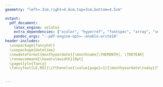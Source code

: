 ```yaml
---
geometry: "left=.3cm,right=4.6cm,top=3cm,bottom=4.5cm"

output:
  pdf_document:
    latex_engine: xelatex
    extra_dependencies: ["xcolor", "hyperref", "fontspec", "array", "setspace", "longtable", "ifthen"]
    pandoc_args: "--pdf-engine-opt=--enable-write18"
header-includes:
  \usepackage{fancyhdr}
  \usepackage{datetime}
  \newdateformat{monthyeardate}{\monthname[\THEMONTH], \THEYEAR}
  \renewcommand{\headrulewidth}{0pt}
  \pagestyle{fancy}
  \fancyfoot[LE,RO]{\ifthenelse{\value{page}=1}{\monthyeardate\today}{\ifthenelse{\value{page}<4}{*Denotes equal contribution}{\pagestyle{empty}}}}
  
  
---
```


\setmainfont[Color={444444}]{Humanist 521 Light BT}
\makeatletter
\def\Hy@href#{\addfontfeatures{Color=047464}\hyper@normalise\href@}

\newfontfamily\MyRed[Color={a41414}]{Gill Sans Nova Cn Bold}
\def\sectitle{\MyRed \fontsize{12}{10} \selectfont}
\newfontfamily\MyName [Color={444444}]{Adobe Garamond Pro Bold}

\def\jmp{[.5cm]}

\def\ind{\hspace{.37cm} \hangindent=.45cm }

\def\HeadSpace{.15\textwidth}

\def\websiteURL{https://jackdolgin.org}
\def\presentationExtension{/presentations/}
\def\publicationExtension{/publications/}



\begin{longtable}
{>{\raggedleft\arraybackslash}p{\HeadSpace} >{\raggedright\arraybackslash}p{0.6\textwidth} >{\raggedleft\arraybackslash}p{.25\textwidth}}
          & \begingroup\MyName \fontsize{20}{10} \selectfont Jack Dolgin \endgroup  &
          \\
          & Somers Family Hall, CB 1125                                             & \href{https://twitter.com/jbdolg}{@jbdolg}
          \\
          & 1 Brookings Drive                                                       & \href{mailto:jdolgin@wustl.edu}{jdolgin@wustl.edu}
          \\
          & St. Louis, MO 63130                                                     & \href{\websiteURL}{jackdolgin.org}
\end{longtable}



\setmainfont[Color={444444}]{Adobe Garamond Pro}



\begin{longtable}
{>{\raggedleft\arraybackslash}p{\HeadSpace} >{\raggedright\arraybackslash}p{0.6\textwidth} >{\raggedleft\arraybackslash}p{.25\textwidth}}
\begingroup\sectitle EDUCATION\endgroup  & Washington University in St. Louis                                                                & St. Louis, MO
                                         \\
                                         & \ind Ph.D., Psychological \& Brain Sciences                                                       & 2020 -
                                         \\
                                         & \ind Advisor: Wouter Kool                                                                         &
                                         \\
                                         \\
                                         & Duke University                                                                                   & Durham, NC
                                         \\
                                         & \ind B.S., Psychology, with Distinction                                                           & 2014 - 2018
                                         \\
                                         & \ind Thesis: \href{https://hdl.handle.net/10161/20686}{Separating the influence of budget and numeric priming on willingness to pay}  &            
\end{longtable}
 \renewcommand{\arraystretch}{1.5}



\begin{longtable}
{>{\raggedleft\arraybackslash}p{\HeadSpace} >{\raggedright\arraybackslash}p{0.6\textwidth} >{\raggedleft\arraybackslash}p{.25\textwidth}}
\begingroup\sectitle EXPERIENCE\endgroup  & Duke University                                                               & Durham, NC
                                          \\
                                          & \ind Lab Manager, Egner Lab                                                   & 2018 - 2020
                                          \\
                                          & \ind Research Assistant, Huettel Lab                                          & 2017 - 2018
                                          \\
                                          & \ind Research Assistant, Cognitive-Behavioral Research and Treatment Program  & 2016
\end{longtable}




\begin{longtable}
{>{\raggedleft\arraybackslash}p{\HeadSpace} >{\raggedright\arraybackslash}p{0.05\textwidth} >{\raggedright\arraybackslash}p{0.6\textwidth} >{\raggedright\arraybackslash}p{0.15\textwidth}}
\begingroup\sectitle GRANTS\endgroup  & 2020  & Graduate Research Fellowship from the National Science Foundation (\$138,000)  &
                                      \\
                                      & 2019  & Interdisciplinary Behavioral Research Center Mini-Grant from Duke University (\$600)  &
                                      \\
                                      & 2018  & Faculty Seed Grant from Duke University, with Peter S. Whitehead and Tobias Egner (\$34,000)  &
\end{longtable}




\begin{longtable}
{>{\raggedleft\arraybackslash}p{\HeadSpace} >{\raggedright\arraybackslash}p{0.05\textwidth} >{\raggedright\arraybackslash}p{0.3\textwidth} >{\raggedright\arraybackslash}p{0.45\textwidth}}
\begingroup\sectitle AWARDS\endgroup  & 2017  & \href{https://psychandneuro.duke.edu/summer-vertical-integration-program-vip}{Vertical Integration Program} \newline Duke University (\$3,500) & Selected for funding for a summer of research at Duke University before my senior year                                                                
                                      \\
                                      & 2016  & \href{https://library.duke.edu/research/awards/aptman}{Lowell Aptman Prize} \newline Duke University (\$1,000)                                & Awarded the best non-senior-thesis research \href{https://hdl.handle.net/10161/16739}{paper} in any subject among all Duke students
                                      \\
                                      & 2015  & \href{https://library.duke.edu/research/awards/holsti}{Ole R. Holsti Prize} \newline Duke University (\$1,000) & Awarded, for a \href{http://hdl.handle.net/10161/10217}{separate paper}, the best research paper in political science using primary sources among all freshmen and sophomores at Duke University
\end{longtable}




\begin{longtable}
{>{\raggedleft\arraybackslash}p{\HeadSpace} >{\raggedright\arraybackslash}p{0.8\textwidth}}
\begingroup\sectitle PUBLICATIONS\endgroup  & 
                                           Bejjani, C., \textbf{Dolgin, J.}, Zhang, Z., and Egner, T. (2020). \href{\websiteURL \publicationExtension 2020pub_BejjaniDolginZhangEgner.pdf}{Disentangling the roles of cue visibility and knowledge in adjusting cognitive control: A preregistered direct replication of the Farooqui and Manly (2015) study}. \emph{Psychological Science}, \emph{31}(4), 468-479.
                                           \\
                                           & \textbf{In Progress}                                                                                             \\
                                           & Amasino, D., \textbf{Dolgin, J.}, and Huettel, S.A. Eyes on the budget size: Attention to variable budgets influences mental accounting in consumer choice. In preparation (draft available upon request).
                                           \\
                                           & \textbf{Dolgin, J.} and Egner, T. In preparation (\href{https://jackdolgin.shinyapps.io/rhythmic_attention/}{data available via interactive Shiny app}). Monitoring multiple external locations may not induce rhythmic attention.
                                           \\
                                           & \textbf{Dolgin, J.} and Henne, P. In preparation. Statistical norms and agent's epistemic state influence causal selection in real-world animation.
\end{longtable}




\begin{longtable}
{>{\raggedleft\arraybackslash}p{\HeadSpace} >{\raggedright\arraybackslash}p{0.8\textwidth}}
{\begingroup\sectitle TALKS, PRESENTATIONS, \& WORKSHOPS\endgroup}  & \textbf{Refereed} \begin{spacing}{1.5} \par \end{spacing} Amasino, D., \textbf{Dolgin, J.}, and Huettel, S.A. (2019, June). Individual differences in the use of variable budget information in consumer choice. Talk delivered by D.A. at the 9th annual Interdisciplinary Symposium on Neuroscience, Durham, NC.
                                                        \\
                                                        & Amasino, D., \textbf{Dolgin, J.}, and Huettel, S.A. (2019, May). \href{\websiteURL \presentationExtension 2019pr_AmasinoDolginHuettel.pdf}{Individual differences in the use of variable budget information in consumer choice}. Poster presented by J.D. at the 31st annual meeting of the Association for Psychological Science, Washington, D.C.
                                                        \\
                                                        & \textbf{Dolgin, J.}, Bejjani, C., Zhang, Z., and Egner, T. (2019, May). \href{\websiteURL \presentationExtension 2019pr_DolginBejjaniZhangEgner.pdf}{Disentangling the roles of cue visibility and knowledge in learning cognitive control}. Poster presented by J.D. at the 31st annual meeting of the Association for Psychological Science, Washington, D.C.
                                                        \\
                                                        & Zhang, Z., Bejjani, C., \textbf{Dolgin, J.}, and Egner, T. (2019, Mar.). \href{\websiteURL \presentationExtension 2019pr_ZhangBejjaniDolginEgner.pdf}{Disentangling the roles of cue visibility and knowledge in learning cognitive control}. Poster presented by Z.Z. and J.D. at the 26th annual meeting of the Cognitive Neuroscience Society, San Francisco, CA.
                                                        \\
                                                        & Amasino, D., \textbf{Dolgin, J.}, and Huettel, S.A. (2018, Oct.). \href{\websiteURL \presentationExtension 2018pr_AmasinoDolginHuettel.pdf}{Individual differences in the use of variable budget information in consumer choice}. Poster presented by D.A. at the 16th annual meeting of the Society for NeuroEconomics, Philadelphia, PA.
                                                        \\
                                                        & \textbf{Non-Refereed}
                                                        \\
                                                        & Motala, A.*, \textbf{Dolgin, J.*}, Yanes, J.A.*, Jiang, L.*, and Koiler, R.* \href{https://docs.google.com/presentation/d/1devhqTA4ozeuGB1CRPooLUnAve3cxeLCzwk3PvFxzL0}{Functional Connectivity Gradient of human fMRI data}. Talk presented by A.M., J.D., J.A.Y., L.J, and R.K. at the 1st annual Neuromatch Academy, virtually.
                                                        \\
                                                        & \textbf{Dolgin, J.} (2020, April). \href{\websiteURL /intro-to-shiny}{An introduction to Shiny apps}. Workshop delivered by J.D. at the Duke Center for Cognitive Neuroscience Journal Club, virtually.
                                                        \\
                                                        & Zhang, Z., Bejjani, C., Chiu, Y.C., \textbf{Dolgin, J.}, and Egner, T. (2019, July). \href{\websiteURL \presentationExtension 2019pr_ZhangBejjaniChiuDolginEgner.pdf}{Neural evidence of control state reinstatement: an fMRI study}. Poster presented by Z.Z. at the Duke Summer Undergraduate Research Showcase, Durham, NC.
                                                        \\
                                                        & \textbf{Dolgin, J.} (2019, May). NCAA women’s basketball as a proxy for gender differences in verbal aggression. Talk delivered by J.D. at the Duke Center for Cognitive Neuroscience Data Blitz, Chapel Hill, NC.
                                                        \\
                                                        & \textbf{Dolgin, J.}, Amasino, D., and Huettel, S.A. (2018, Apr.). \href{\websiteURL \presentationExtension 2018pr_DolginAmasinoHuettel.pdf}{Separating the influence of budget and numeric priming on willingness to pay}. Poster presented by J.D. at the Duke Visible Thinking Poster Fair, Durham, NC.
                                                        \\
                                                        & \textbf{Dolgin, J.}, Amasino, D., and Huettel, S.A. (2017, July). \href{\websiteURL \presentationExtension 2017pr_DolginAmasinoHuettel.pdf}{Budget’s Effect on consumers’ willingness-to-pay}. Poster presented by Dolgin at the Duke Vertical Integration Program Poster Fair, Durham, NC.
\end{longtable}




\begin{longtable}
{>{\raggedleft\arraybackslash}p{\HeadSpace} >{\raggedright\arraybackslash}p{0.35\textwidth} >{\raggedright\arraybackslash}p{0.45\textwidth}}
\begingroup\sectitle SIDE PROJECTS\endgroup  & \href{https://meta-meta-resources.org}{Meta-Meta-Resources.org} & I created an editable collection of free and open source resources for doing cognitive neuroscience research. They include free learning resources, links to research directories, and collections of free study stimuli, to name just a few. It logged more than 2,000 visits in its first week.
                                             \\
                                             & \textbf{Dolgin, J.}, Whitehead, P.S., Vieth, A.Z. (In Preparation). NCAA women’s basketball reveals men as more verbally aggressive. & Foray into 50,000 basketball games with web-scraping—finishing a project idea I had to propose for Dr. Vieth’s class as an undergraduate—to complete the first observational study in adults to date on differences in verbal aggression between genders.
                                             \\
                                             & Butchireddygari, L.*, \textbf{Dolgin, J.*} (2018). \href{https://www.dukechronicle.com/article/2018/01/is-greek-life-at-duke-as-homogenous-as-you-think}{Is Greek life at Duke as homogeneous as you think?} Duke Chronicle.                  & My coauthor and I collected over 30 variables on all 1,700 students in Duke’s class of 2018 to analyze trends in the demographics of members of Greek life, and we posted all our publicly-collected data to a repository and I analyzed it in an interactive \href{https://jackdolgin.shinyapps.io/GreekLifeDemographics/}{Shiny app}.
                                            \\
                                            & \textbf{Dolgin, J.} (2017). \href{http://dewitt.sanford.duke.edu/wp-content/uploads/2017/02/Dolgin-blog-This-week-in-Duke-History.pdf}{This Week in Duke Sports History}. Duke Chronicle.
                                            & My work documenting a zany fact in Duke sports history for an entire year was a finalist in Duke’s annual award for a journalism project or article across all of Duke’s undergraduates, including journalism certificate students and the rest of the school.
\end{longtable}




\begin{longtable}
{>{\raggedleft\arraybackslash}p{\HeadSpace} >{\raggedright\arraybackslash}p{0.11\textwidth} >{\raggedright\arraybackslash}p{0.21\textwidth} >{\raggedright\arraybackslash}p{0.45\textwidth}}
\begingroup\sectitle OTHER EXPERIENCES\endgroup  & 2019 -  & \href{https://www.techgirlz.org/}{TechGirlz} \newline Volunteer & Develop Python and R curricula that I and others in the organization teach to middle school girls.                                                                
                                                  \\
                                                  & 2014 - 2018  & \href{https://www.dukechronicle.com/search?a=1&au=Jack+Dolgin&ty=article}{Duke Chronicle} \newline Associate Editor & Wrote over 200 articles for the Duke student paper. I edited others’ writing, performed \href{https://www.dukechronicle.com/article/2017/04/school-vs-sports-which-really-comes-first-for-duke-athletes}{three} \href{https://www.dukechronicle.com/article/2018/01/is-greek-life-at-duke-as-homogenous-as-you-think}{data-driven} \href{https://www.dukechronicle.com/article/2018/05/are-slgs-as-diverse-as-you-think}{investigations}, covered events in 11 states, \href{https://www.dukechronicle.com/multimedia/314d8ec3-5a4c-4d22-8852-2b1e196a366b}{took} \href{https://www.dukechronicle.com/multimedia/b9c1c8cd-dc3d-4093-bfa2-0935b7d92e8c}{photos} \href{https://www.dukechronicle.com/multimedia/6dbc6250-e44c-47a0-9590-55d3245b3c90}{of} \href{https://www.dukechronicle.com/multimedia/80a554ad-1989-4fe8-a355-056560c662a3}{a} \href{https://www.dukechronicle.com/multimedia/c28b0808-3a6c-42e1-8230-e6b96dcacf33}{Trump} \href{https://www.dukechronicle.com/multimedia/c28b0808-3a6c-42e1-8230-e6b96dcacf33}{rally} \href{https://www.dukechronicle.com/multimedia/47ef3ad6-1d74-47a3-b89a-57fa6122f3b7}{the} \href{https://www.dukechronicle.com/multimedia/d1083abc-8a08-4f49-afe3-f08d91cbf53d}{day} \href{https://www.dukechronicle.com/multimedia/bdc055ca-1ee5-4190-903d-d7c5e9e4f8c6}{before} \href{https://www.dukechronicle.com/multimedia/342f3393-0f81-4cae-9100-84b976f973d6}{the} \href{https://www.dukechronicle.com/multimedia/0d29f279-568c-4e33-9260-4c4f321598cb}{election}, \href{https://www.dukechronicle.com/article/2017/10/pinning-opponents-inside-the-20-yard-line-its-harder-than-it-looks}{produced} \href{https://www.dukechronicle.com/article/2017/09/they-call-themselves-ultras-look-like-crazies}{videos}, and received the Rolly C. Miller award for ``exhibit[ing] a warmth and collegiality that brings the staff closer together."
\end{longtable}




\begin{longtable}
{>{\raggedleft\arraybackslash}p{\HeadSpace} >{\raggedright\arraybackslash}p{0.11\textwidth} >{\raggedright\arraybackslash}p{0.6\textwidth} >{\raggedright\arraybackslash}p{0.15\textwidth}}
\begingroup\sectitle MENTORING\endgroup  & 2020 -  & Melodey Soong (undergraduate)  &
\end{longtable}




\begin{longtable}
{>{\raggedleft\arraybackslash}p{\HeadSpace} >{\raggedright\arraybackslash}p{0.05\textwidth} >{\raggedright\arraybackslash}p{0.6\textwidth} >{\raggedright\arraybackslash}p{0.15\textwidth}}
\begingroup\sectitle ADDITIONAL TRAINING\endgroup  & 2020  & \href{https://www.neuromatchacademy.org/}{Neuromatch Academy}, Interactive track  &
\end{longtable}




\begin{longtable}
{>{\raggedleft\arraybackslash}p{\HeadSpace} >{\raggedright\arraybackslash}p{0.8\textwidth}}
{\begingroup\sectitle SKILLS \& TOOLS\endgroup}  & \href{https://github.com/search?q=language%3AR+user%3Ajackdolgin&s=indexed&type=Code}{R}, \href{https://github.com/search?q=language%3APython+user%3Ajackdolgin&s=indexed&type=Code}{Python}, PsychoPy, \href{https://github.com/search?q=language%3AHTML+user%3Ajackdolgin&s=indexed&type=Code}{HTML}/\href{https://github.com/search?q=language%3AJavaScript+user%3Ajackdolgin&s=indexed&type=Code}{JavaScript}/\href{https://github.com/search?q=language%3ACSS+user%3Ajackdolgin&s=indexed&type=Code}{CSS}, fMRI, Eye Tracking (EyeLink, Tobii), Web-scraping
\end{longtable}
